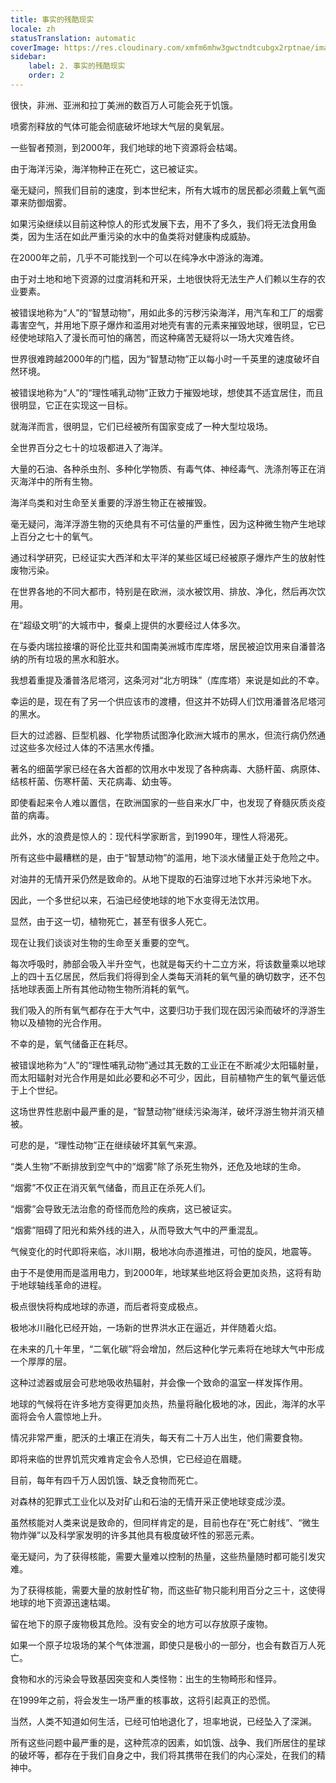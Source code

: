 ```yaml
---
title: 事实的残酷现实
locale: zh
statusTranslation: automatic
coverImage: https://res.cloudinary.com/xmfm6mhw3gwctndtcubgx2rptnae/image/upload/v1741354419/small_cover_la_gran_rebelion_28716e29d2.webp
sidebar:
    label: 2. 事实的残酷现实
    order: 2
---
```

很快，非洲、亚洲和拉丁美洲的数百万人可能会死于饥饿。

喷雾剂释放的气体可能会彻底破坏地球大气层的臭氧层。

一些智者预测，到2000年，我们地球的地下资源将会枯竭。

由于海洋污染，海洋物种正在死亡，这已被证实。

毫无疑问，照我们目前的速度，到本世纪末，所有大城市的居民都必须戴上氧气面罩来防御烟雾。

如果污染继续以目前这种惊人的形式发展下去，用不了多久，我们将无法食用鱼类，因为生活在如此严重污染的水中的鱼类将对健康构成威胁。

在2000年之前，几乎不可能找到一个可以在纯净水中游泳的海滩。

由于对土地和地下资源的过度消耗和开采，土地很快将无法生产人们赖以生存的农业要素。

被错误地称为“人”的“智慧动物”，用如此多的污秽污染海洋，用汽车和工厂的烟雾毒害空气，并用地下原子爆炸和滥用对地壳有害的元素来摧毁地球，很明显，它已经使地球陷入了漫长而可怕的痛苦，而这种痛苦无疑将以一场大灾难告终。

世界很难跨越2000年的门槛，因为“智慧动物”正以每小时一千英里的速度破坏自然环境。

被错误地称为“人”的“理性哺乳动物”正致力于摧毁地球，想使其不适宜居住，而且很明显，它正在实现这一目标。

就海洋而言，很明显，它们已经被所有国家变成了一种大型垃圾场。

全世界百分之七十的垃圾都进入了海洋。

大量的石油、各种杀虫剂、多种化学物质、有毒气体、神经毒气、洗涤剂等正在消灭海洋中的所有生物。

海洋鸟类和对生命至关重要的浮游生物正在被摧毁。

毫无疑问，海洋浮游生物的灭绝具有不可估量的严重性，因为这种微生物产生地球上百分之七十的氧气。

通过科学研究，已经证实大西洋和太平洋的某些区域已经被原子爆炸产生的放射性废物污染。

在世界各地的不同大都市，特别是在欧洲，淡水被饮用、排放、净化，然后再次饮用。

在“超级文明”的大城市中，餐桌上提供的水要经过人体多次。

在与委内瑞拉接壤的哥伦比亚共和国南美洲城市库库塔，居民被迫饮用来自潘普洛纳的所有垃圾的黑水和脏水。

我想着重提及潘普洛尼塔河，这条河对“北方明珠”（库库塔）来说是如此的不幸。

幸运的是，现在有了另一个供应该市的渡槽，但这并不妨碍人们饮用潘普洛尼塔河的黑水。

巨大的过滤器、巨型机器、化学物质试图净化欧洲大城市的黑水，但流行病仍然通过这些多次经过人体的不洁黑水传播。

著名的细菌学家已经在各大首都的饮用水中发现了各种病毒、大肠杆菌、病原体、结核杆菌、伤寒杆菌、天花病毒、幼虫等。

即使看起来令人难以置信，在欧洲国家的一些自来水厂中，也发现了脊髓灰质炎疫苗的病毒。

此外，水的浪费是惊人的：现代科学家断言，到1990年，理性人将渴死。

所有这些中最糟糕的是，由于“智慧动物”的滥用，地下淡水储量正处于危险之中。

对油井的无情开采仍然是致命的。从地下提取的石油穿过地下水并污染地下水。

因此，一个多世纪以来，石油已经使地球的地下水变得无法饮用。

显然，由于这一切，植物死亡，甚至有很多人死亡。

现在让我们谈谈对生物的生命至关重要的空气。

每次呼吸时，肺部会吸入半升空气，也就是每天约十二立方米，将该数量乘以地球上的四十五亿居民，然后我们将得到全人类每天消耗的氧气量的确切数字，还不包括地球表面上所有其他动物生物所消耗的氧气。

我们吸入的所有氧气都存在于大气中，这要归功于我们现在因污染而破坏的浮游生物以及植物的光合作用。

不幸的是，氧气储备正在耗尽。

被错误地称为“人”的“理性哺乳动物”通过其无数的工业正在不断减少太阳辐射量，而太阳辐射对光合作用是如此必要和必不可少，因此，目前植物产生的氧气量远低于上个世纪。

这场世界性悲剧中最严重的是，“智慧动物”继续污染海洋，破坏浮游生物并消灭植被。

可悲的是，“理性动物”正在继续破坏其氧气来源。

“类人生物”不断排放到空气中的“烟雾”除了杀死生物外，还危及地球的生命。

“烟雾”不仅正在消灭氧气储备，而且正在杀死人们。

“烟雾”会导致无法治愈的奇怪而危险的疾病，这已被证实。

“烟雾”阻碍了阳光和紫外线的进入，从而导致大气中的严重混乱。

气候变化的时代即将来临，冰川期，极地冰向赤道推进，可怕的旋风，地震等。

由于不是使用而是滥用电力，到2000年，地球某些地区将会更加炎热，这将有助于地球轴线革命的进程。

极点很快将构成地球的赤道，而后者将变成极点。

极地冰川融化已经开始，一场新的世界洪水正在逼近，并伴随着火焰。

在未来的几十年里，“二氧化碳”将会增加，然后这种化学元素将在地球大气中形成一个厚厚的层。

这种过滤器或层会可悲地吸收热辐射，并会像一个致命的温室一样发挥作用。

地球的气候将在许多地方变得更加炎热，热量将融化极地的冰，因此，海洋的水平面将会令人震惊地上升。

情况非常严重，肥沃的土壤正在消失，每天有二十万人出生，他们需要食物。

即将来临的世界饥荒灾难肯定会令人恐惧，它已经迫在眉睫。

目前，每年有四千万人因饥饿、缺乏食物而死亡。

对森林的犯罪式工业化以及对矿山和石油的无情开采正使地球变成沙漠。

虽然核能对人类来说是致命的，但同样肯定的是，目前也存在“死亡射线”、“微生物炸弹”以及科学家发明的许多其他具有极度破坏性的邪恶元素。

毫无疑问，为了获得核能，需要大量难以控制的热量，这些热量随时都可能引发灾难。

为了获得核能，需要大量的放射性矿物，而这些矿物只能利用百分之三十，这使得地球的地下资源迅速枯竭。

留在地下的原子废物极其危险。没有安全的地方可以存放原子废物。

如果一个原子垃圾场的某个气体泄漏，即使只是极小的一部分，也会有数百万人死亡。

食物和水的污染会导致基因突变和人类怪物：出生的生物畸形和怪异。

在1999年之前，将会发生一场严重的核事故，这将引起真正的恐慌。

当然，人类不知道如何生活，已经可怕地退化了，坦率地说，已经坠入了深渊。

所有这些问题中最严重的是，这种荒凉的因素，如饥饿、战争、我们所居住的星球的破坏等，都存在于我们自身之中，我们将其携带在我们的内心深处，在我们的精神中。

